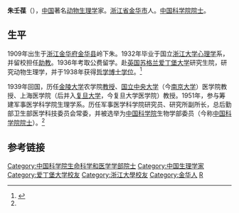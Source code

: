 '''朱壬葆'''（{{bd|1909年||1987年|catIdx=Z朱}}），[[中国|中国]]著名[[动物|动物]][[生理学|生理学]]家。[[浙江省|浙江省]][[金华市|金华市]]人。[[中国科学院|中国科学院]][[院士|院士]]。

==生平==
1909年出生于[[浙江承宣布政使司|浙江]][[金华府|金华府]][[金华县|金华县]]岭下朱。1932年毕业于国立[[浙江大学|浙江大学]][[心理学|心理学]]系，并留校担任[[助教|助教]]。1936年考取公费留学。赴[[英国|英国]][[苏格兰|苏格兰]][[爱丁堡大学|爱丁堡大学]]研究生院，研究动物生理学，并于1938年获得[[哲学博士|哲学博士]][[学位|学位]]。<ref name="朱壬葆 生平">{{cite web |url=http://zjtz.zjol.com.cn/05zjtz/system/2005/12/20/006410903.shtml |title=朱壬葆 |format=shtml |publisher=浙江在线-浙江通志 |date=2005年12月20日 15:52:21  浙江在线新闻网站 |accessdate=2010年7月15日 |language=zh |deadurl=yes |archiveurl=https://web.archive.org/web/20090226104041/http://zjtz.zjol.com.cn/05zjtz/system/2005/12/20/006410903.shtml |archivedate=2009年2月26日 }}</ref>

1939年回国，历任[[金陵大学|金陵大学]]农学院[[教授|教授]]、[[国立中央大学_(南京)|国立中央大学]]（今[[南京大学|南京大学]]）医学院教授、上海医学院（后并入[[复旦大学|复旦大学]]，今复旦大学医学院）教授。1951年，参与筹建军事医学科学院生理学系。历任军事医学科学院研究员、研究所副所长，总后勤部卫生部医学科技委员会常委，并被选举为[[中国科学院|中国科学院]]生物学部委员（今称[[中国科学院|中国科学院]][[院士|院士]]）。<ref name="朱壬葆 生平"/>

==参考链接==
{{reflist}}

{{中国科学院生命科学和医学学部院士}}
{{Authority control}}
{{DEFAULTSORT:Z}}
[[Category:中国科学院生命科学和医学学部院士|Category:中国科学院生命科学和医学学部院士]]
[[Category:中国生理学家|Category:中国生理学家]]
[[Category:爱丁堡大学校友|Category:爱丁堡大学校友]]
[[Category:浙江大學校友|Category:浙江大學校友]]
[[Category:金华人|Category:金华人]]
[[Category:朱姓|R]]